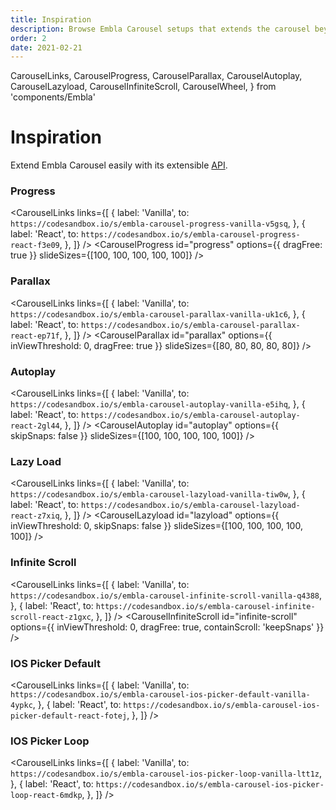 ```yaml
---
title: Inspiration
description: Browse Embla Carousel setups that extends the carousel beyond its core features.
order: 2
date: 2021-02-21
---
```


  CarouselLinks,
  CarouselProgress,
  CarouselParallax,
  CarouselAutoplay,
  CarouselLazyload,
  CarouselInfiniteScroll,
  CarouselWheel,
} from 'components/Embla'

# Inspiration

Extend Embla Carousel easily with its extensible [API](/api/).

### Progress

<CarouselLinks
  links={[
    {
      label: 'Vanilla',
      to: `https://codesandbox.io/s/embla-carousel-progress-vanilla-v5gsq`,
    },
    {
      label: 'React',
      to: `https://codesandbox.io/s/embla-carousel-progress-react-f3e09`,
    },
  ]}
/>
<CarouselProgress
  id="progress"
  options={{ dragFree: true }}
  slideSizes={[100, 100, 100, 100, 100]}
/>

### Parallax

<CarouselLinks
  links={[
    {
      label: 'Vanilla',
      to: `https://codesandbox.io/s/embla-carousel-parallax-vanilla-uk1c6`,
    },
    {
      label: 'React',
      to: `https://codesandbox.io/s/embla-carousel-parallax-react-ep71f`,
    },
  ]}
/>
<CarouselParallax
  id="parallax"
  options={{ inViewThreshold: 0, dragFree: true }}
  slideSizes={[80, 80, 80, 80, 80]}
/>

### Autoplay

<CarouselLinks
  links={[
    {
      label: 'Vanilla',
      to: `https://codesandbox.io/s/embla-carousel-autoplay-vanilla-e5ihq`,
    },
    {
      label: 'React',
      to: `https://codesandbox.io/s/embla-carousel-autoplay-react-2gl44`,
    },
  ]}
/>
<CarouselAutoplay
  id="autoplay"
  options={{ skipSnaps: false }}
  slideSizes={[100, 100, 100, 100, 100]}
/>

### Lazy Load

<CarouselLinks
  links={[
    {
      label: 'Vanilla',
      to: `https://codesandbox.io/s/embla-carousel-lazyload-vanilla-tiw0w`,
    },
    {
      label: 'React',
      to: `https://codesandbox.io/s/embla-carousel-lazyload-react-z7xiq`,
    },
  ]}
/>
<CarouselLazyload
  id="lazyload"
  options={{ inViewThreshold: 0, skipSnaps: false }}
  slideSizes={[100, 100, 100, 100, 100]}
/>

### Infinite Scroll

<CarouselLinks
  links={[
    {
      label: 'Vanilla',
      to: `https://codesandbox.io/s/embla-carousel-infinite-scroll-vanilla-q4388`,
    },
    {
      label: 'React',
      to: `https://codesandbox.io/s/embla-carousel-infinite-scroll-react-z1gxc`,
    },
  ]}
/>
<CarouselInfiniteScroll
  id="infinite-scroll"
  options={{ inViewThreshold: 0, dragFree: true, containScroll: 'keepSnaps' }}
/>

### IOS Picker Default

<CarouselLinks
  links={[
    {
      label: 'Vanilla',
      to: `https://codesandbox.io/s/embla-carousel-ios-picker-default-vanilla-4ypkc`,
    },
    {
      label: 'React',
      to: `https://codesandbox.io/s/embla-carousel-ios-picker-default-react-fotej`,
    },
  ]}
/>
<CarouselWheel id="ios-picker-default" />

### IOS Picker Loop

<CarouselLinks
  links={[
    {
      label: 'Vanilla',
      to: `https://codesandbox.io/s/embla-carousel-ios-picker-loop-vanilla-ltt1z`,
    },
    {
      label: 'React',
      to: `https://codesandbox.io/s/embla-carousel-ios-picker-loop-react-6mdkp`,
    },
  ]}
/>
<CarouselWheel id="ios-picker-loop" loop={true} />
